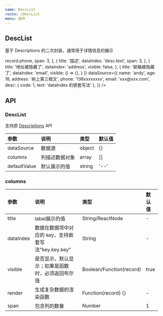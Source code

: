 ```yaml
---
name: DescList
route: /descList
menu: 组件
---
```



## DescList

基于 Descriptions 的二次封装，通常用于详情信息的展示

<Playground>
  <DescList
    bordered
    column={3}
    columns={[
      {
        title: '名字',
        dataIndex: 'name',
      }, {
        title: '年龄',
        dataIndex: 'age',
      }, {
        title: '地址',
        dataIndex: 'address',
      }, {
        title: '电话',
        render: record => record.phone,
        span: 3,
      }, {
        title: '描述',
        dataIndex: 'desc.text',
        span: 3,
      }, {
        title: '地址被隐藏了',
        dataIndex: 'address',
        visible: false,
      }, {
        title: '邮箱被隐藏了',
        dataIndex: 'email',
        visible: () => {},
      }
    ]}
    dataSource={{
      name: 'andy',
      age: 18,
      address: '树上第三根叉',
      phone: '138xxxxxxxx',
      email: 'xxx@xxx.com',
      desc: {
        code: 1,
        text: 'dataIndex 的嵌套写法'
      },
    }}
  />
</Playground>

## API

### DescList

支持原 [Descriptions](https://ant-design.gitee.io/components/descriptions-cn/) API

|参数|说明|类型|默认值|
|:--|:--|:--|:--|
|dataSource|数据源|object|{}|
|columns|列描述数据对象|array|[]|
|defaultValue|默认展示的值|string|'--'|

### columns

|参数|说明|类型|默认值|
|:--|:--|:--|:--|
|title|label展示的值|String/ReactNode|-|
|dataIndex|数据在数据项中对应的 key，支持嵌套写法"key.key.key"|String|-|
|visible|是否显示，默认显示；如果是函数时，必须返回布尔值|Boolean/Function(record)|true|
|render|生成复杂数据的渲染函数|Function(record) {}|-|
|span|包含列的数量|Number|1|